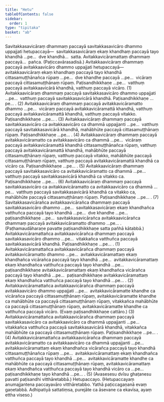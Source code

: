```yaml
---
title: "Hetu"
tableOfContents: false
sidebar:
  order: 1
type: "tipitaka"
basket: "ab"
---
```



<DynamicBreadcrumb />

<Division number="47">

<Paragraph number="201">
Savitakkasavicāraṃ dhammaṃ paccayā savitakkasavicāro dhammo uppajjati hetupaccayā—  savitakkasavicāraṃ ekaṃ khandhaṃ paccayā tayo khandhā …pe…  dve khandhā…  satta.
</Paragraph>

<Paragraph number="202">
Avitakkavicāramattaṃ dhammaṃ paccayā…  pañca. (Paṭiccavārasadisā.)
</Paragraph>

<Paragraph number="203">
Avitakkaavicāraṃ dhammaṃ paccayā avitakkaavicāro dhammo uppajjati hetupaccayā—  avitakkaavicāraṃ ekaṃ khandhaṃ paccayā tayo khandhā cittasamuṭṭhānañca rūpaṃ …pe…  dve khandhe paccayā …pe…  vicāraṃ paccayā cittasamuṭṭhānaṃ rūpaṃ. Paṭisandhikkhaṇe …pe…  vatthuṃ paccayā avitakkaavicārā khandhā, vatthuṃ paccayā vicāro. (1)
</Paragraph>

<Paragraph number="204">
Avitakkaavicāraṃ dhammaṃ paccayā savitakkasavicāro dhammo uppajjati …pe…  vatthuṃ paccayā savitakkasavicārā khandhā. Paṭisandhikkhaṇe …pe… . (2)
</Paragraph>

<Paragraph number="205">
Avitakkaavicāraṃ dhammaṃ paccayā avitakkavicāramatto dhammo …pe…  vicāraṃ paccayā avitakkavicāramattā khandhā, vatthuṃ paccayā avitakkavicāramattā khandhā, vatthuṃ paccayā vitakko. Paṭisandhikkhaṇe …pe… . (3)
</Paragraph>

<Paragraph number="206">
Avitakkaavicāraṃ dhammaṃ paccayā savitakkasavicāro ca avitakkaavicāro ca dhammā uppajjanti …pe…  vatthuṃ paccayā savitakkasavicārā khandhā, mahābhūte paccayā cittasamuṭṭhānaṃ rūpaṃ. Paṭisandhikkhaṇe …pe… . (4)
</Paragraph>

<Paragraph number="207">
Avitakkaavicāraṃ dhammaṃ paccayā avitakkavicāramatto ca avitakkaavicāro ca dhammā …pe…  vicāraṃ paccayā avitakkavicāramattā khandhā cittasamuṭṭhānañca rūpaṃ, vatthuṃ paccayā avitakkavicāramattā khandhā, mahābhūte paccayā cittasamuṭṭhānaṃ rūpaṃ, vatthuṃ paccayā vitakko, mahābhūte paccayā cittasamuṭṭhānaṃ rūpaṃ, vatthuṃ paccayā avitakkavicāramattā khandhā ca vicāro ca. Paṭisandhikkhaṇe …pe… . (5)
</Paragraph>

<Paragraph number="208">
Avitakkaavicāraṃ dhammaṃ paccayā savitakkasavicāro ca avitakkavicāramatto ca dhammā …pe…  vatthuṃ paccayā savitakkasavicārā khandhā ca vitakko ca. Paṭisandhikkhaṇe …pe… . (6)
</Paragraph>

<Paragraph number="209">
Avitakkaavicāraṃ dhammaṃ paccayā savitakkasavicāro ca avitakkavicāramatto ca avitakkaavicāro ca dhammā …pe…  vatthuṃ paccayā savitakkasavicārā khandhā ca vitakko ca, mahābhūte paccayā cittasamuṭṭhānaṃ rūpaṃ. Paṭisandhikkhaṇe …pe… . (7)
</Paragraph>

</Division>
<Division number="48">

<Paragraph number="210">
Savitakkasavicārañca avitakkaavicārañca dhammaṃ paccayā savitakkasavicāro dhammo …pe…  savitakkasavicāraṃ ekaṃ khandhañca vatthuñca paccayā tayo khandhā …pe…  dve khandhe …pe…  paṭisandhikkhaṇe …pe…  savitakkasavicārañca avitakkaavicārañca dhammaṃ paccayā avitakkavicāramatto dhammo …pe… . (Paṭhamaudāharaṇe pavatte paṭisandhikkhaṇe satta pañhā kātabbā.)
</Paragraph>

<Paragraph number="211">
Avitakkavicāramattañca avitakkaavicārañca dhammaṃ paccayā savitakkasavicāro dhammo …pe…  vitakkañca vatthuñca paccayā savitakkasavicārā khandhā. Paṭisandhikkhaṇe …pe… . (1)
</Paragraph>

<Paragraph number="212">
Avitakkavicāramattañca avitakkaavicārañca dhammaṃ paccayā avitakkavicāramatto dhammo …pe…  avitakkavicāramattaṃ ekaṃ khandhañca vicārañca paccayā tayo khandhā …pe…  avitakkavicāramattaṃ ekaṃ khandhañca vatthuñca paccayā tayo khandhā …pe…  paṭisandhikkhaṇe avitakkavicāramattaṃ ekaṃ khandhañca vicārañca paccayā tayo khandhā …pe…  paṭisandhikkhaṇe avitakkavicāramattaṃ ekaṃ khandhañca vatthuñca paccayā tayo khandhā …pe… . (2)
</Paragraph>

<Paragraph number="213">
Avitakkavicāramattañca avitakkaavicārañca dhammaṃ paccayā avitakkaavicāro dhammo uppajjati …pe…  avitakkavicāramatte khandhe ca vicārañca paccayā cittasamuṭṭhānaṃ rūpaṃ, avitakkavicāramatte khandhe ca mahābhūte ca paccayā cittasamuṭṭhānaṃ rūpaṃ, vitakkañca mahābhūte ca paccayā cittasamuṭṭhānaṃ rūpaṃ, avitakkavicāramatte khandhe ca vatthuñca paccayā vicāro. (Evaṃ paṭisandhikkhaṇe cattāro.) (3)
</Paragraph>

<Paragraph number="214">
Avitakkavicāramattañca avitakkaavicārañca dhammaṃ paccayā savitakkasavicāro ca avitakkaavicāro ca dhammā uppajjanti …pe…  vitakkañca vatthuñca paccayā savitakkasavicārā khandhā, vitakkañca mahābhūte ca paccayā cittasamuṭṭhānaṃ rūpaṃ. Paṭisandhikkhaṇe …pe… . (4)
</Paragraph>

<Paragraph number="215">
Avitakkavicāramattañca avitakkaavicārañca dhammaṃ paccayā avitakkavicāramatto ca avitakkaavicāro ca dhammā uppajjanti …pe…  avitakkavicāramattaṃ ekaṃ khandhañca vicārañca paccayā tayo khandhā cittasamuṭṭhānañca rūpaṃ …pe…  avitakkavicāramattaṃ ekaṃ khandhañca vatthuñca paccayā tayo khandhā …pe…  avitakkavicāramatte khandhe ca mahābhūte ca paccayā cittasamuṭṭhānaṃ rūpaṃ, avitakkavicāramattaṃ ekaṃ khandhañca vatthuñca paccayā tayo khandhā vicāro ca …pe…  paṭisandhikkhaṇe tayo khandhā …pe… . (5)
</Paragraph>

<Paragraph number="216">
(Avasesesu dvīsu ghaṭanesu pavatti paṭisandhi vitthāretabbā.)

</Paragraph>
</Division>

<Paragraph number="217" type="center">
Hetupaccayo.


</Paragraph>

<Paragraph number="218">
(Hetupaccayaṃ anumajjantena paccayavāro vitthāretabbo. Yathā paṭiccagaṇanā evaṃ gaṇetabbā. Adhipatiyā sattatiṃsa, purejāte ca āsevane ca ekavīsa, ayaṃ ettha viseso.)
</Paragraph>